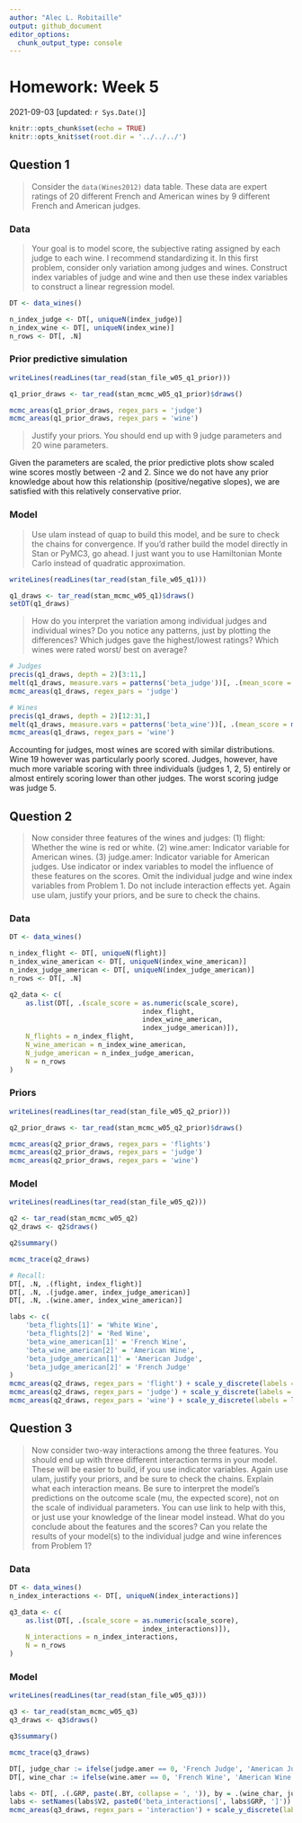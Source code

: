 ```yaml
---
author: "Alec L. Robitaille"
output: github_document
editor_options: 
  chunk_output_type: console
---
```


# Homework: Week 5
2021-09-03 [updated: `r Sys.Date()`]

```r
knitr::opts_chunk$set(echo = TRUE)
knitr::opts_knit$set(root.dir = '../../../')
```

## Question 1

> Consider the `data(Wines2012)` data table. These data are expert ratings of 20
different French and American wines by 9 different French and American judges.




### Data
> Your goal is to model score, the subjective rating assigned by each judge to
each wine. I recommend standardizing it. In this first problem, consider only
variation among judges and wines. Construct index variables of judge and wine
and then use these index variables to construct a linear regression model.

```r
DT <- data_wines()

n_index_judge <- DT[, uniqueN(index_judge)]
n_index_wine <- DT[, uniqueN(index_wine)]
n_rows <- DT[, .N]
```

### Prior predictive simulation

```r
writeLines(readLines(tar_read(stan_file_w05_q1_prior)))
```

```r
q1_prior_draws <- tar_read(stan_mcmc_w05_q1_prior)$draws()

mcmc_areas(q1_prior_draws, regex_pars = 'judge')
mcmc_areas(q1_prior_draws, regex_pars = 'wine')
```

> Justify your priors. You should end up with 9 judge parameters and 20 wine
parameters. 

Given the parameters are scaled, the prior predictive plots show scaled wine scores mostly between -2 and 2. Since we do not have any prior knowledge about how this relationship (positive/negative slopes), we are satisfied with this 
relatively conservative prior. 

### Model

> Use ulam instead of quap to build this model, and be sure to check
the chains for convergence. If you’d rather build the model directly in Stan or
PyMC3, go ahead. I just want you to use Hamiltonian Monte Carlo instead of
quadratic approximation. 

```r
writeLines(readLines(tar_read(stan_file_w05_q1)))
```

```r
q1_draws <- tar_read(stan_mcmc_w05_q1)$draws()
setDT(q1_draws)
```

> How do you interpret the variation among individual judges and individual
wines? Do you notice any patterns, just by plotting the differences? Which
judges gave the highest/lowest ratings? Which wines were rated worst/ best on
average?


```r
# Judges
precis(q1_draws, depth = 2)[3:11,]
melt(q1_draws, measure.vars = patterns('beta_judge'))[, .(mean_score = mean(value)), variable][order(-mean_score)]
mcmc_areas(q1_draws, regex_pars = 'judge')

# Wines
precis(q1_draws, depth = 2)[12:31,]
melt(q1_draws, measure.vars = patterns('beta_wine'))[, .(mean_score = mean(value)), variable][order(-mean_score)]
mcmc_areas(q1_draws, regex_pars = 'wine')
```

Accounting for judges, most wines are scored with similar distributions. Wine 19
however was particularly poorly scored. Judges, however, have much more variable
scoring with three individuals (judges 1, 2, 5) entirely or almost entirely
scoring lower than other judges. The worst scoring judge was judge 5.




## Question 2

> Now consider three features of the wines and judges: (1) flight: Whether the wine is red or white. (2) wine.amer: Indicator variable for American wines. (3) judge.amer: Indicator variable for American judges. Use indicator or index variables to model the influence of these features on the scores. Omit the individual judge and wine index variables from Problem
1. Do not include interaction effects yet. Again use ulam, justify your priors,
and be sure to check the chains. 

### Data
```r
DT <- data_wines()

n_index_flight <- DT[, uniqueN(flight)]
n_index_wine_american <- DT[, uniqueN(index_wine_american)]
n_index_judge_american <- DT[, uniqueN(index_judge_american)]
n_rows <- DT[, .N]

q2_data <- c(
	as.list(DT[, .(scale_score = as.numeric(scale_score),
								 index_flight,
								 index_wine_american,
								 index_judge_american)]),
	N_flights = n_index_flight,
	N_wine_american = n_index_wine_american,
	N_judge_american = n_index_judge_american,
	N = n_rows
)
```


### Priors

```r
writeLines(readLines(tar_read(stan_file_w05_q2_prior)))
```


```r
q2_prior_draws <- tar_read(stan_mcmc_w05_q2_prior)$draws()

mcmc_areas(q2_prior_draws, regex_pars = 'flights')
mcmc_areas(q2_prior_draws, regex_pars = 'judge')
mcmc_areas(q2_prior_draws, regex_pars = 'wine')
```



### Model

```r
writeLines(readLines(tar_read(stan_file_w05_q2)))
```

```r
q2 <- tar_read(stan_mcmc_w05_q2)
q2_draws <- q2$draws()

q2$summary()

mcmc_trace(q2_draws)
```


```r
# Recall: 
DT[, .N, .(flight, index_flight)]
DT[, .N, .(judge.amer, index_judge_american)]
DT[, .N, .(wine.amer, index_wine_american)]

labs <- c(
	'beta_flights[1]' = 'White Wine',
	'beta_flights[2]' = 'Red Wine',
	'beta_wine_american[1]' = 'French Wine',
	'beta_wine_american[2]' = 'American Wine',
	'beta_judge_american[1]' = 'American Judge',
	'beta_judge_american[2]' = 'French Judge'
)
mcmc_areas(q2_draws, regex_pars = 'flight') + scale_y_discrete(labels = labs)
mcmc_areas(q2_draws, regex_pars = 'judge') + scale_y_discrete(labels = labs)
mcmc_areas(q2_draws, regex_pars = 'wine') + scale_y_discrete(labels = labs)
```


<!-- > What do you conclude about the differences among the wines and judges? Try to -->
<!-- relate the results to the inferences in Problem 1 -->



## Question 3

> Now consider two-way interactions among the three features. You should end up
with three different interaction terms in your model. These will be easier to
build, if you use indicator variables. Again use ulam, justify your priors, and
be sure to check the chains. Explain what each interaction means. Be sure to
interpret the model’s predictions on the outcome scale (mu, the expected score),
not on the scale of individual parameters. You can use link to help with this,
or just use your knowledge of the linear model instead. What do you conclude
about the features and the scores? Can you relate the results of your model(s)
to the individual judge and wine inferences from Problem 1?


### Data

```r
DT <- data_wines()
n_index_interactions <- DT[, uniqueN(index_interactions)]

q3_data <- c(
	as.list(DT[, .(scale_score = as.numeric(scale_score),
								 index_interactions)]),
	N_interactions = n_index_interactions,
	N = n_rows
)
```

### Model
```r
writeLines(readLines(tar_read(stan_file_w05_q3)))
```


```r
q3 <- tar_read(stan_mcmc_w05_q3)
q3_draws <- q3$draws()

q3$summary()

mcmc_trace(q3_draws)
```

```r
DT[, judge_char := ifelse(judge.amer == 0, 'French Judge', 'American Judge')]
DT[, wine_char := ifelse(wine.amer == 0, 'French Wine', 'American Wine')]

labs <- DT[, .(.GRP, paste(.BY, collapse = ', ')), by = .(wine_char, judge_char, as.character(flight))][, .(GRP, V2)]
labs <- setNames(labs$V2, paste0('beta_interactions[', labs$GRP, ']'))
mcmc_areas(q3_draws, regex_pars = 'interaction') + scale_y_discrete(labels = labs)
```


